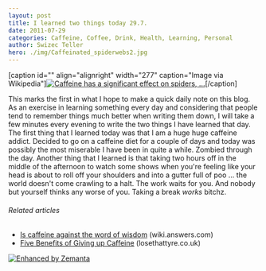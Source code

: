 ```yaml
---
layout: post
title: I learned two things today 29.7.
date: 2011-07-29
categories: Caffeine, Coffee, Drink, Health, Learning, Personal
author: Swizec Teller
hero: ./img/Caffeinated_spiderwebs2.jpg
---
```


\[caption id="" align="alignright" width="277" caption="Image via Wikipedia"][![Caffeine has a significant effect on spiders, ...](./img/Caffeinated_spiderwebs2.jpg "Caffeine has a significant effect on spiders, ...")](http://commons.wikipedia.org/wiki/File:Caffeinated_spiderwebs.jpg)\[/caption]

This marks the first in what I hope to make a quick daily note on this blog. As an exercise in learning something every day and considering that people tend to remember things much better when writing them down, I will take a few minutes every evening to write the two things I have learned that day. The first thing that I learned today was that I am a huge huge caffeine addict. Decided to go on a caffeine diet for a couple of days and today was possibly the most miserable I have been in quite a while. Zombied through the day. Another thing that I learned is that taking two hours off in the middle of the afternoon to watch some shows when you're feeling like your head is about to roll off your shoulders and into a gutter full of poo ... the world doesn't come crawling to a halt. The work waits for you. And nobody but yourself thinks any worse of you. Taking a break _works_ bitchz.

###### Related articles

-   [Is caffeine against the word of wisdom](http://wiki.answers.com/Q/Is_caffeine_against_the_word_of_wisdom) (wiki.answers.com)
-   [Five Benefits of Giving up Caffeine](http://www.losethattyre.co.uk/five-benefits-of-giving-up-caffeine/) (losethattyre.co.uk)

[![Enhanced by Zemanta](http://img.zemanta.com/zemified_e.png?x-id=405429b1-af19-4f52-80a1-1e0caa8e1a4d)](http://www.zemanta.com/ "Enhanced by Zemanta")
